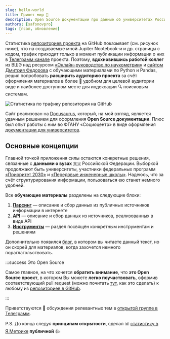 ```yaml
---
slug: hello-world
title: Привет мир 👋
description: Open Source документации про данные об университетах Российской Федерации
authors: [safonovpro]
tags: [псал, обновление]
---
```


Статистика [репозиториев проекта](https://github.com/orgs/psalru/repositories) на GitHub показывает (см. рисунок ниже), что на создаваемые мной Jupiter Nootebook-и и др. страницы с кодом, трафик приходит только в момент публикации информации о них в [Телеграмм канале](https://t.me/psalchannel) проекта. Поэтому, **вдохновившись работой коллег** из ВШЭ над ресурсом [«Онлайн-руководство по наукометрии»](https://sciguide.hse.ru/) и [сайтом Дмитрия Федорова](https://dfedorov.spb.ru/) с обучающими материалами по Python и Pandas, решил попробовать **расширить аудиторию проекта** за счёт оформления материалов в более 🤗 удобном для целевой аудитории виде и наиболее доступном месте для индексации 🔍 поисковым системам.

![Статистика по трафику репозитория на GitHub](traffic_in_github.png "Статистика по трафику репозитория на GitHub")

<!--truncate-->

Сайт реализован на [Docusaurus](https://docusaurus.io/), который, на мой взгляд, является удачным решением для оформления **Open Source документации**. Плюс был опыт работы с ним во ФГАНУ «Социоцентр» в виде оформления [документации для университетов](https://help.sociocenter.info/).

## Основные концепции

Главной точкой приложения силы остаются конкретные решения, связанные с **данными о вузах** 🇷🇺 Российской Федерации. Выборкой продолжают быть университеты, участники федеральных программ [«Приоритет 2030»](https://priority2030.ru/) и [«Передовые инженерные школы»](https://engineers2030.ru/). Надеюсь, что за счёт структурирования информации, пользоваться ею станет немного удобней.

Все **обучающие материалы** разделены на следующие блоки:

1. **[Парсинг](/docs/category/парсинг)** — описание и сбор данных из публичных источников информации в интернете
1. **[API](/docs/category/api)** — описание и сбор данных из источников, реализованных в виде API
1. **[Инструменты](/docs/category/инструменты)** — раздел посвящён конкретным инструментам и решениям

Дополнительно появился [блог](/blog), в котором вы читаете данный текст, но он скорей для материалов, когда захочется немного пораглагольствовать.

:::success Это Open Source 

Самое главное, на что хочется **обратить внимание**, что **это Open Source проект**, в котором Вы можете **легко поучаствовать**, оформив соответствующий pull request (можно почитать [тут](https://www.digitalocean.com/community/tutorials/how-to-create-a-pull-request-on-github), как это сделать) к любому из [репозиториев в GitHub](https://github.com/orgs/psalru/repositories).

:::

Приветствуются 👏 обсуждения релевантных тем в [открытой группе в Телеграмм](https://t.me/psalgroup).

P.S. До конца следуя **принципам открытости**, сделал 📊 [статистику в Я.Метрике](https://metrika.yandex.ru/dashboard?id=91769261) **публичной** 👍
